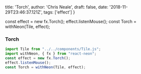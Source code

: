   title: 'Torch',
  author: 'Chris Neale',
  draft: false,
  date: '2018-11-29T23:46:37.121Z',
  tags: ['effect']
}

const effect = new fx.Torch();
effect.listenMouse();
const Torch = withNeon(Tile, effect);

### Torch

```javascript
import Tile from "../../components/Tile.js";
import withNeon, { fx } from "react-neon";
const effect = new fx.Torch();
effect.listenMouse();
const Torch = withNeon(Tile, effect);
```

<Torch />